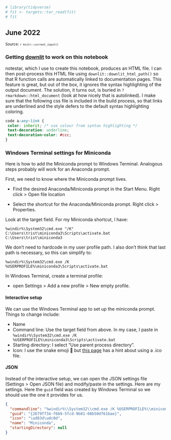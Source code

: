 <!--- Timestamp to trigger book rebuilds: `r Sys.time()` --->

```r
# library(tidyverse)
# fit <- targets::tar_read(fit)
# fit
```

## June 2022

<small>Source: <code>`r knitr::current_input()`</code></small>

### Getting [downlit](https://downlit.r-lib.org/index.html) to work on this notebook

notestar, which I use to create this notebook, produces an HTML file. I
can then post-process this HTML file using
`downlit::downlit_html_path()` so that R function calls are
automatically linked to documentation pages. This feature is great, but
out of the box, it ignores the syntax highlighting of the output
document. The solution, it turns out, is buried in
`?rmarkdown::html_document` (look at how nicely that is autolinked). I
make sure that the following css file is included in the build process,
so that links are underlined and the style defers to the default syntax
highlighting coloring.

```css
code a:any-link {
 color: inherit; /* use colour from syntax highlighting */
 text-decoration: underline;
 text-decoration-color: #ccc;
}
```


### Windows Terminal settings for Miniconda

Here is how to add the Miniconda prompt to Windows Terminal. Analogous
steps probably will work for an Anaconda prompt.

First, we need to know where the Miniconda prompt lives. 

  - Find the desired Anaconda/Miniconda prompt in the Start Menu. Right
    click \> Open file location
    
  - Select the shortcut for the Anaconda/Miniconda prompt. Right click \> Properties.
  
Look at the target field. For my Miniconda shortcut, I have:

```
%windir%\System32\cmd.exe "/K" C:\Users\trist\miniconda3\Scripts\activate.bat C:\Users\trist\miniconda3
```

We don't need to hardcode in my user profile path. I also don't think
that last path is necessary, so this can simplify to:

```
%windir%\System32\cmd.exe /K %USERPROFILE%\miniconda3\Scripts\activate.bat
```

In Windows Terminal, create a terminal profile:

  - open Settings \> Add a new profile \> New empty profile.
    
#### Interactive setup

We can use the Windows Terminal app to set up the miniconda prompt.
Things to change include:

  - Name
  - Command line: Use the target field from above. In my case, I paste
    in `%windir%\System32\cmd.exe /K
    %USERPROFILE%\miniconda3\Scripts\activate.bat`
  - Starting directory: I select "Use parent process directory".
  - Icon: I use the snake emoji 🐍 but [this
    page](https://dev.to/azure/easily-add-anaconda-prompt-in-windows-terminal-to-make-life-better-3p6j)
    has a hint about using a .ico file.

#### JSON

Instead of the interactive setup, we can open the JSON settings file
(Settings \> Open JSON file) and modify/paste in the settings. Here are
my settings. Here the `guid` field was created by Windows Terminal so we should
use the one it provides for us.

```json
{
  "commandline": "%windir%\\System32\\cmd.exe /K %USERPROFILE%\\miniconda3\\Scripts\\activate.bat",
  "guid": "{2679ff34-f6b9-5fcd-9b81-08b50df61bae}",
  "icon": "\ud83d\udc0d",
  "name": "Miniconda",
  "startingDirectory": null
}
```
